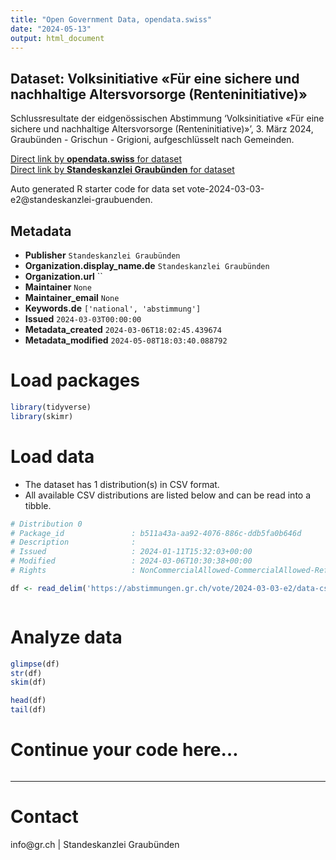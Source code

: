 ```yaml
---
title: "Open Government Data, opendata.swiss"
date: "2024-05-13"
output: html_document
---
```


## Dataset: Volksinitiative «Für eine sichere und nachhaltige Altersvorsorge (Renteninitiative)»

Schlussresultate der eidgenössischen Abstimmung 'Volksinitiative «Für eine sichere und nachhaltige Altersvorsorge (Renteninitiative)»', 3. März 2024, Graubünden - Grischun - Grigioni, aufgeschlüsselt nach Gemeinden.

[Direct link by **opendata.swiss** for dataset](https://opendata.swiss/de/dataset/volksinitiative-fur-eine-sichere-und-nachhaltige-altersvorsorge-renteninitiative)<br>
[Direct link by **Standeskanzlei Graubünden** for dataset](https://abstimmungen.gr.ch/vote/2024-03-03-e2/data)

Auto generated R starter code for data set vote-2024-03-03-e2@standeskanzlei-graubuenden.

## Metadata

- **Publisher** `Standeskanzlei Graubünden`
- **Organization.display_name.de** `Standeskanzlei Graubünden`
- **Organization.url** ``
- **Maintainer** `None`
- **Maintainer_email** `None`
- **Keywords.de** `['national', 'abstimmung']`
- **Issued** `2024-03-03T00:00:00`
- **Metadata_created** `2024-03-06T18:02:45.439674`
- **Metadata_modified** `2024-05-08T18:03:40.088792`


# Load packages

```r

library(tidyverse)
library(skimr)

```

# Load data

-   The dataset has 1 distribution(s) in CSV format.
-   All available CSV distributions are listed below and can be read into a tibble.

```r

# Distribution 0
# Package_id               : b511a43a-aa92-4076-886c-ddb5fa0b646d
# Description              : 
# Issued                   : 2024-01-11T15:32:03+00:00
# Modified                 : 2024-03-06T10:30:38+00:00
# Rights                   : NonCommercialAllowed-CommercialAllowed-ReferenceRequired

df <- read_delim('https://abstimmungen.gr.ch/vote/2024-03-03-e2/data-csv')



```

# Analyze data

```r

glimpse(df)
str(df)
skim(df)

head(df)
tail(df)

```

# Continue your code here...

```r

```

------------------------------------------------------------------------

# Contact

info@gr.ch | Standeskanzlei Graubünden

